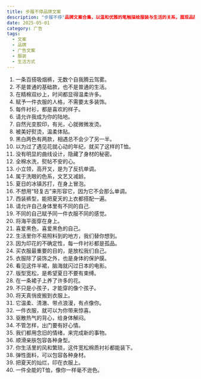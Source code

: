 ```yaml
---
title: 步履不停品牌文案
description: "步履不停"品牌文案合集，以温和优雅的笔触描绘服装与生活的关系，展现品牌对舒适、品质与生活态度的追求
date: 2025-05-01
category: 广告
tags:
  - 文案
  - 品牌
  - 广告文案
  - 服装
  - 生活方式
---
```


1. 一条百搭吸烟裤，无数个自我腾云驾雾。
2. 不是普通的基础款，也不是普通的生活。
3. 在精棉双纱上，时间都显得温柔许多。
4. 赋予一件衣服的人格，不需要太多装饰。
5. 每件衬衫，都是喜欢的样子。
6. 请允许我成为你的陆地。
7. 自然光变胶印，有光，心就微微发烫。
8. 被美好熨烫，温柔体贴。
9. 黑白两色有两款，相遇总不会少了另一半。
10. 以为过了遇见花就心动的年纪，就买了这样的T恤。
11. 没有明显的曲线设计，隐藏了身材的秘密。
12. 全棉水洗，熨帖不安的心。
13. 小立领，高开叉，是为了反抗单调。
14. 属于洗眼的色系，文艺又减龄。
15. 夏日的冰镇苏打，在身上冒泡。
16. 不想用“轻复古”来形容它，因为它不会那么单调。
17. 西装裤型，能把夏天的上衣都搭配一遍。
18. 请允许自己身体里有不同的自己.
19. 不同的自己赋予同一件衣服不同的感觉。
20. 将海平面穿在身上。
21. 喜爱黑色，喜爱黑色的自己。
22. 生活里你不易照料到的地方，我们替你想到。
23. 因为印花的不确定性，每一件衬衫都是孤品。
24. 买衣服最重要的目的，是放松我们自己。
25. 衣服除了装饰之外，也是身体的保护膜。
26. 看见这件半裙，脑海就闪过日本的电影。
27. 版型宽松，是希望夏日不要有束缚。
28. 在一条裙子上养了许多的花。
29. 不只是小孩子，才能穿的像个孩子。
30. 将天真俏皮搬到衣服上。
31. 它温柔、清澈、带点浪漫，有点像你。
32. 一件衣服，就可以为你带来惊喜。
33. 驱散热气的背心，给身体解闷。
34. 不管怎样，出门要有好心情。
35. 我们都用念旧的情绪，来完成新的事物。
36. 顺滑亲肤包容各种身型。
37. 你生活里的风和繁琐，这件宽松棉质衬衫都能装下。
38. 弹性面料，可以包容各种身材。
39. 把夏天的灿烂，印在衣服上。
40. 一件全能的T恤，像你一样毫不逊色。
